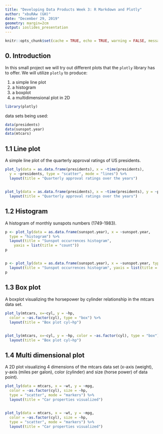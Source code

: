 ```yaml
---
title: "Developing Data Products Week 3: R Markdown and Plotly"
author: "xbuRAw (GH)"
date: "December 29, 2019"
geometry: margin=2cm
output: ioslides_presentation
---
```

```r
knitr::opts_chunk$set(cache = TRUE, echo = TRUE, warning = FALSE, message = FALSE)
```

## 0. Introduction
In this small project we will try out different plots that the `plotly` library has to offer.
We will utilize `plotly` to produce:

1. a simple line plot 
2. a histogram
3. a boxplot
4. a multidimensional plot in 2D

```r
library(plotly)
```
data sets being used:

```r
data(presidents)
data(sunspot.year)
data(mtcars)
```

## 1.1 Line plot 
A simple line plot of the quarterly approval ratings of US presidents.

```r
plot_ly(data = as.data.frame(presidents), x = ~time(presidents),
  y = ~presidents, type = "scatter", mode = "lines") %>%
  layout(title = "Quarterly approval ratings over the years")
```
##
```r
plot_ly(data = as.data.frame(presidents), x = ~time(presidents), y = ~presidents, type = "scatter", mode = "lines") %>%
  layout(title = "Quarterly approval ratings over the years")
```

## 1.2 Histogram
A histogram of monthly sunspots numbers (1749-1983).

```r
p <- plot_ly(data = as.data.frame(sunspot.year), x = ~sunspot.year,
  type = "histogram") %>%
  layout(title = "Sunspot occurrences histogram",
    yaxis = list(title = "count"))
p
```
##
```r
p <- plot_ly(data = as.data.frame(sunspot.year), x = ~sunspot.year, type = "histogram") %>%
  layout(title = "Sunspot occurrences histogram", yaxis = list(title = "count"))
p
```

## 1.3 Box plot
A boxplot visualizing the horsepower by cylinder relationship in the mtcars data set.

```r
plot_ly(mtcars, x=~cyl, y = ~hp,
  color = ~as.factor(cyl), type = "box") %>%
  layout(title = "Box plot cyl~hp")
```
##
```r
plot_ly(mtcars, x=~cyl, y = ~hp, color = ~as.factor(cyl), type = "box") %>%
  layout(title = "Box plot cyl~hp")
```

## 1.4 Multi dimensional plot
A 2D plot visualizing 4 dimensions of the mtcars data set (x-axis (weight), y-axis (miles per galon), color (cylinder) and size (horse power) of data point).

```r
plot_ly(data = mtcars, x = ~wt, y = ~mpg, 
  color = ~as.factor(cyl), size = ~hp,
  type = "scatter", mode = "markers") %>%
  layout(title = "Car properties visualized")
```
##
```r
plot_ly(data = mtcars, x = ~wt, y = ~mpg, 
  color = ~as.factor(cyl), size = ~hp,
  type = "scatter", mode = "markers") %>%
  layout(title = "Car properties visualized")
```